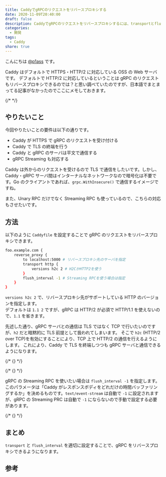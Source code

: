 ```yaml
---
title: CaddyでgRPCのリクエストをリバースプロキシする
date: 2020-11-09T20:40:00
draft: false
description: CaddyでgRPCのリクエストをリバースプロキシするには、transportとflush_intervalを適切に設定すればよいです。
categories:
  - 開発
tags:
  - Caddy
share: true
---
```



こんにちは [@p1ass](https://twitter.com/p1ass) です。

Caddy はデフォルトで HTTPS・HTTP/2 に対応している OSS の Web サーバです。
デフォルトで HTTP/2 に対応しているということは gRPC のリクエストもリバースプロキシできるのでは？と思い調べていたのですが、日本語でまとまってる記事がなかったのでここにメモしておきます。

<ExLinkCard url="https://blog.p1ass.com/posts/nginx-to-caddy/" />

{/* <!--more--> */}

## やりたいこと

今回やりたいことの要件は以下の通りです。

- Caddy が HTTPS で gRPC のリクエストを受け付ける
- Caddy で TLS の終端を行う
- Caddy と gRPC のサーバは平文で通信する
- gRPC Streaming も対応する

Caddy は外からのリクエストを受けるので TLS で通信をしたいです。しかし、Caddy・gRPC サーバ間はインターナルなネットワークなので暗号化は不要です。Go のクライアントであれば、`grpc.WithInsecure()` で通信するイメージですね。

また、Unary RPC だけでなく Streaming RPC も使っているので、こちらの対応もさせたいです。

## 方法

以下のように `Caddyfile` を設定することで gRPC のリクエストをリバースプロキシできます。

```bash
foo.example.com {
	reverse_proxy {
		to localhost:5000 # リバースプロキシ先のサーバを指定
		transport http {
			versions h2c 2 # H2CかHTTP2を使う
		}
		flush_interval -1 # Streaming RPCを使う場合は指定
	}
}
```

`versions h2c 2` で、リバースプロキシ先がサポートしている HTTP のバージョンを指定します。  
デフォルトは `1.1 2` ですが、gRPC は HTTP/2 が必須で HTTP/1.1 を使えないので、`1.1` を省きます。

先述した通り、gRPC サーバとの通信は TLS ではなく TCP で行いたいのですが、`h2` だと暗黙的に TLS 前提として扱われてしまいます。
そこで `h2c` (HTTP/2 over TCP)を有効にすることにより、TCP 上で HTTP/2 の通信を行えるようにします。
これにより、Caddy で TLS を終端しつつも gRPC サーバと通信できるようになります。

{/* {<block-link href="https://caddyserver.com/docs/caddyfile/directives/reverse_proxy#the-http-transport" text="The http transport | reverse_proxy (Caddyfile directive) - Caddy Documentation" >} */}

{/* {<block-link href="https://knowledge.sakura.ad.jp/7734/" text="普及が進む「HTTP/2」の仕組みとメリットとは | さくらのナレッジ" >} */}

gRPC の Streaming RPC を使いたい場合は `flush_interval -1` を指定します。  
このパラメータは「Caddy がレスポンスボディをどれだけの時間バッファリングするか」を決めるものです。`text/event-stream` は自動で `-1` に設定されますが、gRPC の Streaming PRC は自動で `-1` にならないので手動で設定する必要があります。

{/* {<block-link href="https://caddyserver.com/docs/caddyfile/directives/reverse_proxy#streaming" text="Streaming | reverse_proxy (Caddyfile directive) - Caddy Documentation" >} */}

## まとめ

`transport` と `flush_interval` を適切に設定することで、gRPC をリバースプロキシできるようになります。

## 参考

<ExLinkCard url="https://github.com/caddyserver/caddy/issues/3227" />
<ExLinkCard url="https://github.com/caddyserver/caddy/issues/3236" />
